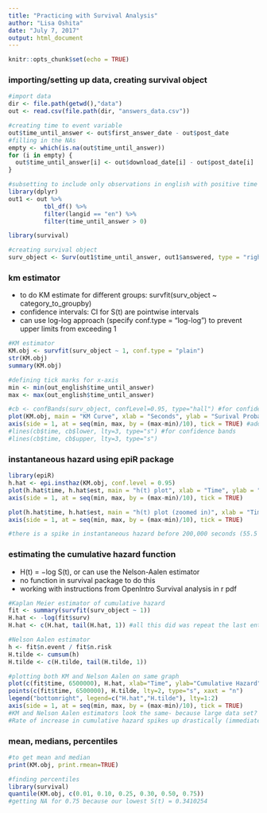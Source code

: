 ```yaml
---
title: "Practicing with Survival Analysis"
author: "Lisa Oshita"
date: "July 7, 2017"
output: html_document
---
```


```r
knitr::opts_chunk$set(echo = TRUE)
```

### importing/setting up data, creating survival object
```r
#import data
dir <- file.path(getwd(),"data")
out <- read.csv(file.path(dir, "answers_data.csv"))

#creating time to event variable
out$time_until_answer <- out$first_answer_date - out$post_date
#filling in the NAs
empty <- which(is.na(out$time_until_answer))
for (i in empty) {
  out$time_until_answer[i] <- out$download_date[i] - out$post_date[i]
}

#subsetting to include only observations in english with positive time to event values
library(dplyr)
out1 <- out %>% 
          tbl_df() %>% 
          filter(langid == "en") %>%
          filter(time_until_answer > 0)

library(survival)

#creating survival object
surv_object <- Surv(out1$time_until_answer, out1$answered, type = "right")
```

### km estimator
* to do KM estimate for different groups: survfit(surv_object ~ category_to_groupby)
* confidence intervals: CI for S(t) are pointwise intervals
* can use log-log approach (specify conf.type = "log-log") to prevent upper limits from exceeding 1
```r
#KM estimator
KM.obj <- survfit(surv_object ~ 1, conf.type = "plain")
str(KM.obj)
summary(KM.obj)

#defining tick marks for x-axis
min <- min(out_english$time_until_answer)
max <- max(out_english$time_until_answer)

#cb <- confBands(surv_object, confLevel=0.95, type="hall") #for confidence bands
plot(KM.obj, main = "KM Curve", xlab = "Seconds", ylab = "Surival Probability", xaxt = "n")
axis(side = 1, at = seq(min, max, by = (max-min)/10), tick = TRUE) #adding more detailed x axis
#lines(cb$time, cb$lower, lty=3, type="s") #for confidence bands
#lines(cb$time, cb$upper, lty=3, type="s")
```

### instantaneous hazard using epiR package
```r
library(epiR)
h.hat <- epi.insthaz(KM.obj, conf.level = 0.95)
plot(h.hat$time, h.hat$est, main = "h(t) plot", xlab = "Time", ylab = "Hazard Rate", type = "s", xaxt = "n")
axis(side = 1, at = seq(min, max, by = (max-min)/10), tick = TRUE)

plot(h.hat$time, h.hat$est, main = "h(t) plot (zoomed in)", xlab = "Time", ylab = "Hazard Rate", xlim = c(20,1000000), type = "s", xaxt = "n")
axis(side = 1, at = seq(min, max, by = (max-min)/10), tick = TRUE)

#there is a spike in instantaneous hazard before 200,000 seconds (55.5 hours or 2.31 days)
```

### estimating the cumulative hazard function
* H(t) = −log S(t), or can use the Nelson-Aalen estimator
* no function in survival package to do this
* working with instructions from OpenIntro Survival analysis in r pdf 
```r
#Kaplan Meier estimator of cumulative hazard
fit <- summary(survfit(surv_object ~ 1))
H.hat <- -log(fit$surv)
H.hat <- c(H.hat, tail(H.hat, 1)) #all this did was repeat the last entry? 

#Nelson Aalen estimator
h <- fit$n.event / fit$n.risk
H.tilde <- cumsum(h)
H.tilde <- c(H.tilde, tail(H.tilde, 1))

#plotting both KM and Nelson Aalen on same graph
plot(c(fit$time, 6500000), H.hat, xlab="Time", ylab="Cumulative Hazard", ylim = range(c(H.hat, H.tilde)), type = "s", xaxt = "n")
points(c(fit$time, 6500000), H.tilde, lty=2, type="s", xaxt = "n")
legend("bottomright", legend=c("H.hat","H.tilde"), lty=1:2)
axis(side = 1, at = seq(min, max, by = (max-min)/10), tick = TRUE)
#KM and Nelson Aalen estimators look the same- because large data set? 
#Rate of increase in cumulative hazard spikes up drastically (immediately after question is posted)- indicating that hazard is increasing on that interval. Rate of increase in cumulative hazard after a certain point, levels out pretty quickly- indicating that hazard is decreasing
```

### mean, medians, percentiles 
```r
#to get mean and median
print(KM.obj, print.rmean=TRUE)

#finding percentiles 
library(survival)
quantile(KM.obj, c(0.01, 0.10, 0.25, 0.30, 0.50, 0.75))
#getting NA for 0.75 because our lowest S(t) = 0.3410254
```

  

